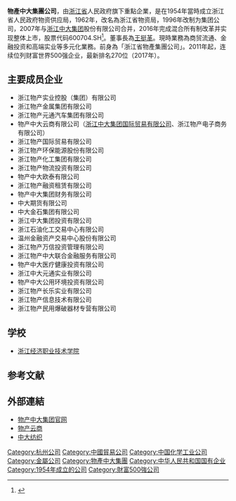 {{Infobox_Company
|  company_name_en = WUCHAN ZHONGDA GROUP
|  company_name = 物产中大集团股份有限公司
|  company_logo = 
[[File:Wuchanzhongda.png|居中]]
|  company_type = [[上市公司|上市公司]]
|  foundation = 1992年
|  location = 杭州市环城西路56号
|  industry = [[貿易|貿易]]及[[物流|物流]]
|  founder = 
|  chairman = [[王挺革|王挺革]]
|  key_people =
|  sales = 2762亿人民币
|  profit = 
|  asset = 
|  market_value =
|  num_employees =
|  revenue =
|  subsid = 
|  products =
|  parent =
|  homepage = [http://www.wuchanzhongda.cn/ 物产中大集团]
}}

'''物產中大集團公司'''，由[[浙江省|浙江省]]人民政府旗下重點企業，是在1954年當時成立浙江省人民政府物资供应局，1962年，改名為浙江省物资局，1996年改制为集团公司，2007年与[[浙江中大集团|浙江中大集团]]股份有限公司合并，2016年完成混合所有制改革并实现整体上市，股票代码600704.SH<ref>{{Cite web |url=http://www.wuchanzhongda.cn/about.html |title=存档副本 |access-date=2018-10-16 |archive-date=2018-10-16 |archive-url=https://web.archive.org/web/20181016125900/http://www.wuchanzhongda.cn/about.html |dead-url=no }}</ref>。董事長為[[王挺革|王挺革]]。現時業務為商贸流通、金融投资和高端实业等多元化業務。前身為「浙江省物產集團公司」。2011年起，连续位列财富世界500强企业，最新排名270位（2017年）。

== 主要成员企业 ==
* 浙江物产实业控股（集团）有限公司
* 浙江物产金属集团有限公司
* 浙江物产元通汽车集团有限公司
* 物产中大云商有限公司（[[浙江中大集团|浙江中大集团国际贸易有限公司]]、浙江物产电子商务有限公司）
* 浙江物产国际贸易有限公司
* 浙江物产环保能源股份有限公司
* 浙江物产化工集团有限公司
* 浙江物产物流投资有限公司
* 物产中大欧泰有限公司
* 浙江物产融资租赁有限公司
* 物产中大集团财务有限公司
* 中大期货有限公司
* 中大金石集团有限公司
* 浙江中大集团投资有限公司
* 浙江石油化工交易中心有限公司
* 温州金融资产交易中心股份有限公司
* 浙江物产万信投资管理有限公司
* 浙江物产中大联合金融服务有限公司
* 物产中大医疗健康投资有限公司
* 浙江中大元通实业有限公司
* 物产中大公用环境投资有限公司
* 浙江物产长乐实业有限公司
* 浙江物产信息技术有限公司
* 浙江物产民用爆破器材专营有限公司

== 学校 ==

*[[浙江经济职业技术学院|浙江经济职业技术学院]]

== 参考文献 ==
{{Reflist}}

== 外部連結 ==
* [http://www.wuchanzhongda.cn/ 物产中大集团官网] {{Wayback|url=http://www.wuchanzhongda.cn/ |date=20181206091311 }}
* [http://www.zjmiec.com/ 物产云商] {{Wayback|url=http://www.zjmiec.com/ |date=20190916151126 }}
* [http://www.zhongdatextiles.cn 中大纺织] {{Wayback|url=http://www.zhongdatextiles.cn/ |date=20181016130053 }}


[[Category:杭州公司|Category:杭州公司]]
[[Category:中國貿易公司|Category:中國貿易公司]]
[[Category:中国化学工业公司|Category:中国化学工业公司]]
[[Category:金屬公司|Category:金屬公司]]
[[Category:物產中大集團|Category:物產中大集團]]
[[Category:中华人民共和国国有企业|Category:中华人民共和国国有企业]]
[[Category:1954年成立的公司|Category:1954年成立的公司]]
[[Category:財富500強公司|Category:財富500強公司]]